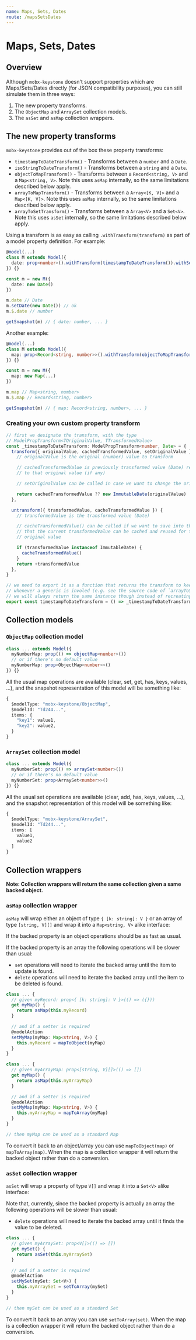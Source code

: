 ```yaml
---
name: Maps, Sets, Dates
route: /mapsSetsDates
---
```



<FixStyle />

# Maps, Sets, Dates

## Overview

Although `mobx-keystone` doesn't support properties which are Maps/Sets/Dates directly (for JSON compatibility purposes), you can still simulate them in three ways:

1. The new property transforms.
2. The `ObjectMap` and `ArraySet` collection models.
3. The `asSet` and `asMap` collection wrappers.

## The new property transforms

`mobx-keystone` provides out of the box these property transforms:

- `timestampToDateTransform()` - Transforms between a `number` and a `Date`.
- `isoStringToDateTransform()` - Transforms between a `string` and a `Date`.
- `objectToMapTransform()` - Transforms between a `Record<string, V>` and a `Map<string, V>`. Note this uses `asMap` internally, so the same limitations described below apply.
- `arrayToMapTransform()` - Transforms between a `Array<[K, V]>` and a `Map<[K, V]>`. Note this uses `asMap` internally, so the same limitations described below apply.
- `arrayToSetTransform()` - Transforms between a `Array<V>` and a `Set<V>`. Note this uses `asSet` internally, so the same limitations described below apply.

Using a transform is as easy as calling `.withTransform(transform)` as part of a model property definition. For example:

```ts
@model(...)
class M extends Model({
  date: prop<number>().withTransform(timestampToDateTransform()).withSetter()
}) {}

const m = new M({
  date: new Date()
})

m.date // Date
m.setDate(new Date()) // ok
m.$.date // number

getSnapshot(m) // { date: number, ... }
```

Another example:

```ts
@model(...)
class M extends Model({
  map: prop<Record<string, number>>().withTransform(objectToMapTransform())
}) {}

const m = new M({
  map: new Map(...)
})

m.map // Map<string, number>
m.$.map // Record<string, number>

getSnapshot(m) // { map: Record<string, number>, ... }
```

### Creating your own custom property transform

```ts
// first we designate the transform, with the type
// ModelPropTransform<TOriginalValue, TTransformedValue>
const _timestampToDateTransform: ModelPropTransform<number, Date> = {
  transform({ originalValue, cachedTransformedValue, setOriginalValue }) {
    // originalValue is the original (number) value to transform

    // cachedTransformedValue is previously transformed value (Date) related
    // to that original value (if any)

    // setOriginalValue can be called in case we want to change the original value

    return cachedTransformedValue ?? new ImmutableDate(originalValue)
  },

  untransform({ transformedValue, cacheTransformedValue }) {
    // transformedValue is the transformed value (Date)

    // cacheTransformedValue() can be called if we want to save into the cache
    // that the current transformedValue can be cached and reused for that particular
    // original value

    if (transformedValue instanceof ImmutableDate) {
      cacheTransformedValue()
    }
    return +transformedValue
  },
}

// we need to export it as a function that returns the transform to keep TS happy
// whenever a generic is involed (e.g. see the source code of `arrayToSetTransform`)
// we will always return the same instance though instead of recreating it every time
export const timestampToDateTransform = () => _timestampToDateTransform
```

## Collection models

### `ObjectMap` collection model

```ts
class ... extends Model({
  myNumberMap: prop(() => objectMap<number>())
  // or if there's no default value
  myNumberMap: prop<ObjectMap<number>>()
}) {}
```

All the usual map operations are available (clear, set, get, has, keys, values, ...), and the snapshot representation of this model will be something like:

```ts
{
  $modelType: "mobx-keystone/ObjectMap",
  $modelId: "Td244...",
  items: {
    "key1": value1,
    "key2": value2,
  }
}
```

### `ArraySet` collection model

```ts
class ... extends Model({
  myNumberSet: prop(() => arraySet<number>())
  // or if there's no default value
  myNumberSet: prop<ArraySet<number>>()
}) {}
```

All the usual set operations are available (clear, add, has, keys, values, ...), and the snapshot representation of this model will be something like:

```ts
{
  $modelType: "mobx-keystone/ArraySet",
  $modelId: "Td244...",
  items: [
    value1,
    value2
  ]
}
```

## Collection wrappers

**Note: Collection wrappers will return the same collection given a same backed object.**

### `asMap` collection wrapper

`asMap` will wrap either an object of type `{ [k: string]: V }` or an array of type `[string, V][]` and wrap it into a `Map<string, V>` alike interface:

If the backed property is an object operations should be as fast as usual.

If the backed property is an array the following operations will be slower than usual:

- `set` operations will need to iterate the backed array until the item to update is found.
- `delete` operations will need to iterate the backed array until the item to be deleted is found.

```ts
class ... {
  // given myRecord: prop<{ [k: string]: V }>(() => ({}))
  get myMap() {
    return asMap(this.myRecord)
  }

  // and if a setter is required
  @modelAction
  setMyMap(myMap: Map<string, V>) {
    this.myRecord = mapToObject(myMap)
  }
}

class ... {
  // given myArrayMap: prop<[string, V][]>(() => [])
  get myMap() {
    return asMap(this.myArrayMap)
  }

  // and if a setter is required
  @modelAction
  setMyMap(myMap: Map<string, V>) {
    this.myArrayMap = mapToArray(myMap)
  }
}

// then myMap can be used as a standard Map
```

To convert it back to an object/array you can use `mapToObject(map)` or `mapToArray(map)`. When the map is a collection wrapper it will return the backed object rather than do a conversion.

### `asSet` collection wrapper

`asSet` will wrap a property of type `V[]` and wrap it into a `Set<V>` alike interface:

Note that, currently, since the backed property is actually an array the following operations will be slower than usual:

- `delete` operations will need to iterate the backed array until it finds the value to be deleted.

```ts
class ... {
  // given myArraySet: prop<V[]>(() => [])
  get mySet() {
    return asSet(this.myArraySet)
  }

  // and if a setter is required
  @modelAction
  setMySet(mySet: Set<V>) {
    this.myArraySet = setToArray(mySet)
  }
}

// then mySet can be used as a standard Set
```

To convert it back to an array you can use `setToArray(set)`. When the map is a collection wrapper it will return the backed object rather than do a conversion.
